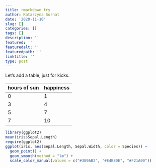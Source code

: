 ```yaml
---
title: rmarkdown try
author: Katarzyna Sornat
date: '2020-11-10'
slug: []
categories: []
tags: []
description: ''
featured: ''
featuredalt: ''
featuredpath: ''
linktitle: ''
type: post
---
```


Let's add a table, just for kicks.

| hours of sun | happiness |
|---|---|
| 0 | 1 |
| 3 | 4 |
| 5 | 7 |
| 7 | 10 |


```r
library(ggplot2)
mean(iris$Sepal.Length)
require(ggplot2)
ggplot(iris, aes(Sepal.Length, Sepal.Width, color = Species)) +
  geom_point() +
  geom_smooth(method = "lm") + 
  scale_color_manual(values = c("#3B9AB2", "#E4B80E", "#F21A00"))

```
